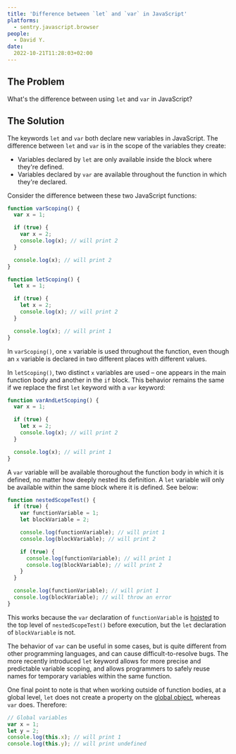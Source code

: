 ```yaml
---
title: 'Difference between `let` and `var` in JavaScript'
platforms:
  - sentry.javascript.browser
people:
  - David Y.
date:
  2022-10-21T11:28:03+02:00
---
```


## The Problem

What's the difference between using `let` and `var` in JavaScript?

## The Solution

The keywords `let` and `var` both declare new variables in JavaScript. The difference between `let` and `var` is in the scope of the variables they create:

- Variables declared by `let` are only available inside the block where they're defined.
- Variables declared by `var` are available throughout the function in which they're declared.

Consider the difference between these two JavaScript functions:

```javascript
function varScoping() {
  var x = 1;

  if (true) {
    var x = 2;
    console.log(x); // will print 2
  }

  console.log(x); // will print 2
}

function letScoping() {
  let x = 1;

  if (true) {
    let x = 2;
    console.log(x); // will print 2
  }

  console.log(x); // will print 1
}
```

In `varScoping()`, one `x` variable is used throughout the function, even though an `x` variable is declared in two different places with different values.

In `letScoping()`, two distinct `x` variables are used – one appears in the main function body and another in the `if` block. This behavior remains the same if we replace the first `let` keyword with a `var` keyword:

```javascript
function varAndLetScoping() {
  var x = 1;

  if (true) {
    let x = 2;
    console.log(x); // will print 2
  }

  console.log(x); // will print 1
}
```

A `var` variable will be available thoroughout the function body in which it is defined, no matter how deeply nested its definition. A `let` variable will only be available within the same block where it is defined. See below:

```javascript
function nestedScopeTest() {
  if (true) {
    var functionVariable = 1;
    let blockVariable = 2;

    console.log(functionVariable); // will print 1
    console.log(blockVariable); // will print 2

    if (true) {
      console.log(functionVariable); // will print 1
      console.log(blockVariable); // will print 2
    }
  }

  console.log(functionVariable); // will print 1
  console.log(blockVariable); // will throw an error
}
```

This works because the `var` declaration of `functionVariable` is [hoisted](https://developer.mozilla.org/en-US/docs/Glossary/Hoisting) to the top level of `nestedScopeTest()` before execution, but the `let` declaration of `blockVariable` is not.

The behavior of `var` can be useful in some cases, but is quite different from other programming languages, and can cause difficult-to-resolve bugs. The more recently introduced `let` keyword allows for more precise and predictable variable scoping, and allows programmers to safely reuse names for temporary variables within the same function.

One final point to note is that when working outside of function bodies, at a global level, `let` does not create a property on the [global object](https://developer.mozilla.org/en-US/docs/Glossary/Global_object), whereas `var` does. Therefore:

```javascript
// Global variables
var x = 1;
let y = 2;
console.log(this.x); // will print 1
console.log(this.y); // will print undefined
```
